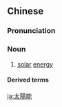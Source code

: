 {{also|太阳能}}
==Chinese==
{{zh-forms|s=太阳能|type=21}}

===Pronunciation===
{{zh-pron
|m=tàiyángnéng
|c=taai3 joeng4 nang4
|cat=n
}}

===Noun===
{{zh-noun}}

# [[solar]] [[energy]]

====Derived terms====
{{zh-der|太陽能板|太陽能電池板}}

[[ja:太陽能]]